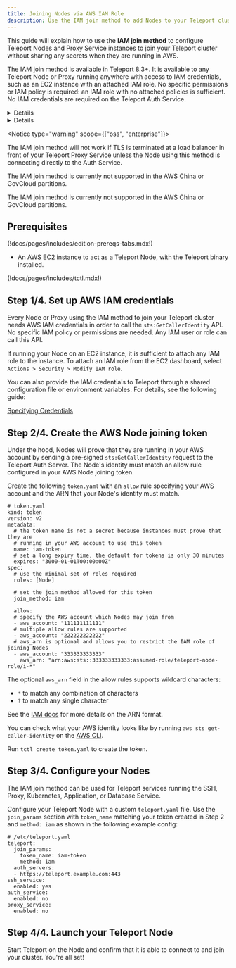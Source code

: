 ```yaml
---
title: Joining Nodes via AWS IAM Role
description: Use the IAM join method to add Nodes to your Teleport cluster on AWS
---
```


This guide will explain how to use the **IAM join method** to configure Teleport
Nodes and Proxy Service instances to join your Teleport cluster without sharing
any secrets when they are running in AWS.

The IAM join method is available in Teleport 8.3+. It is available to any
Teleport Node or Proxy running anywhere with access to IAM credentials, such as
an EC2 instance with an attached IAM role. No specific permissions or IAM policy
is required: an IAM role with no attached policies is sufficient. No IAM
credentials are required on the Teleport Auth Service.

<Details 
scope={["oss", "enterprise"]} 
scopeOnly
opened
title="Other AWS Node joining methods"
>

There are two additional methods you can use to join your Nodes to a Teleport
cluster.

The **EC2 join method** is available in self-hosted versions of Teleport 7.3+.
It is available to any Teleport Node or Proxy Service instance running on an EC2
instance. Only one Teleport Node or Proxy Service instance per EC2 instance may
use the EC2 join method.

IAM credentials with `ec2:DescribeInstances` permissions are required on
your Teleport Auth Service. No IAM credentials are required on the Nodes or
Proxies.

You can also configure Nodes running in AWS to join a cluster via **secret tokens**,
which is useful when you don't want to rely on AWS-specific APIs.
Read more in the following guide:
[Adding Nodes to the cluster](../admin/adding-nodes.mdx)

</Details>
<Details 
scope={["cloud"]} 
scopeOnly
opened
title="Another AWS Node joining method"
>

You can also configure Nodes running in AWS to join a cluster via **secret tokens**,
which is useful when you don't want to rely on AWS-specific APIs.
Read more in the following guide:
[Adding Nodes to the cluster](../admin/adding-nodes.mdx)

</Details>

<Notice type="warning" scope={["oss", "enterprise"]}>

The IAM join method will not work if TLS is terminated at a load balancer in
front of your Teleport Proxy Service unless the Node using this method is
connecting directly to the Auth Service.

The IAM join method is currently not supported in the AWS China or GovCloud
partitions.

</Notice>
<Notice type="warning" scope={["cloud"]}>

The IAM join method is currently not supported in the AWS China or GovCloud
partitions.

</Notice>

## Prerequisites

(!docs/pages/includes/edition-prereqs-tabs.mdx!)

- An AWS EC2 instance to act as a Teleport Node, with the Teleport binary
  installed.

(!docs/pages/includes/tctl.mdx!)

## Step 1/4. Set up AWS IAM credentials
Every Node or Proxy using the IAM method to join your Teleport cluster needs AWS
IAM credentials in order to call the `sts:GetCallerIdentity` API. No specific
IAM policy or permissions are needed. Any IAM user or role can call this API.

If running your Node on an EC2 instance, it is sufficient to attach any IAM
role to the instance. To attach an IAM role from the EC2 dashboard, select
`Actions > Security > Modify IAM role`.

You can also provide the IAM credentials to Teleport through a shared
configuration file or environment variables. For details, see the following guide:

[Specifying Credentials](https://aws.github.io/aws-sdk-go-v2/docs/configuring-sdk/#specifying-credentials)

## Step 2/4. Create the AWS Node joining token
Under the hood, Nodes will prove that they are running in your AWS account by
sending a pre-signed `sts:GetCallerIdentity` request to the Teleport Auth Server. The
Node's identity must match an allow rule configured in your AWS Node joining
token.

Create the following `token.yaml` with an `allow` rule specifying your AWS
account and the ARN that your Node's identity must match.

```
# token.yaml
kind: token
version: v2
metadata:
  # the token name is not a secret because instances must prove that they are
  # running in your AWS account to use this token
  name: iam-token
  # set a long expiry time, the default for tokens is only 30 minutes
  expires: "3000-01-01T00:00:00Z"
spec:
  # use the minimal set of roles required
  roles: [Node]

  # set the join method allowed for this token
  join_method: iam

  allow:
  # specify the AWS account which Nodes may join from
  - aws_account: "111111111111"
  # multiple allow rules are supported
  - aws_account: "222222222222"
  # aws_arn is optional and allows you to restrict the IAM role of joining Nodes
  - aws_account: "333333333333"
    aws_arn: "arn:aws:sts::333333333333:assumed-role/teleport-node-role/i-*"
```

The optional `aws_arn` field in the allow rules supports wildcard characters:
- `*` to match any combination of characters
- `?` to match any single character

See the
[IAM docs](https://docs.aws.amazon.com/IAM/latest/UserGuide/reference_policies_elements_resource.html)
for more details on the ARN format.

You can check what your AWS identity looks like by running
`aws sts get-caller-identity` on the
[AWS CLI](https://aws.amazon.com/cli/).

Run `tctl create token.yaml` to create the token.

## Step 3/4. Configure your Nodes
The IAM join method can be used for Teleport services running the SSH, Proxy,
Kubernetes, Application, or Database Service.

Configure your Teleport Node with a custom `teleport.yaml` file. Use the
`join_params` section with `token_name` matching your token created in Step 2
and `method: iam` as shown in the following example config:

```
# /etc/teleport.yaml
teleport:
  join_params:
    token_name: iam-token
    method: iam
  auth_servers:
  - https://teleport.example.com:443
ssh_service:
  enabled: yes
auth_service:
  enabled: no
proxy_service:
  enabled: no
```

## Step 4/4. Launch your Teleport Node

Start Teleport on the Node and confirm that it is able to connect to and join
your cluster. You're all set!